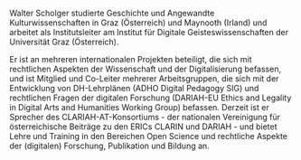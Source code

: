 Walter Scholger studierte Geschichte und Angewandte Kulturwissenschaften in Graz (Österreich) und Maynooth (Irland) und arbeitet als Institutsleiter am Institut für Digitale Geisteswissenschaften der Universität Graz (Österreich).

Er ist an mehreren internationalen Projekten beteiligt, die sich mit rechtlichen Aspekten der Wissenschaft und der Digitalisierung befassen, und ist Mitglied und Co-Leiter mehrerer Arbeitsgruppen, die sich mit der Entwicklung von DH-Lehrplänen (ADHO Digital Pedagogy SIG) und rechtlichen Fragen der digitalen Forschung (DARIAH-EU Ethics and Legality in Digital Arts and Humanities Working Group) befassen. Derzeit ist er Sprecher des CLARIAH-AT-Konsortiums - der nationalen Vereinigung für österreichische Beiträge zu den ERICs CLARIN und DARIAH - und bietet Lehre und Training in den Bereichen Open Science und rechtliche Aspekte der (digitalen) Forschung, Publikation und Bildung an.
